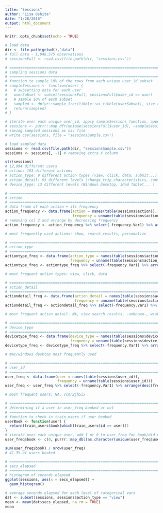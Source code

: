 ```yaml
---
title: "Sessions"
author: "Lisa Oshita"
date: "1/28/2018"
output: html_document
---
```


```r
knitr::opts_chunk$set(echo = TRUE)
```

```r
# load data
dir <- file.path(getwd(),"data")
# full data - 1,048,575 observations
# sessionsFull <- read.csv(file.path(dir, "sessions.csv"))
```

```r
# ===========================================================================
# sampling sessions data
# ===========================================================================
# function to sample 10% of the rows from each unique user_id subset 
# sampleSessions <- function(user) {
#   # subsetting data for each user
#   userSubset <- subset(sessionsFull, sessionsFull$user_id == user) 
#   # sample 10% of each subset
#   sampled <- dplyr::sample_frac(tibble::as_tibble(userSubset), size = 0.10, replace = FALSE)
#   return(sampled)
# }

# iterate over each unique user_id, apply sampleSessions function, append to data frame
# sessions <- purrr::map_dfr(unique(sessionsFull$user_id), ~sampleSessions(.))
# saving sampled sessions as csv file 
# write.csv(sessions, file = "sessionsSample.csv")

# load sampled data 
sessions <- read.csv(file.path(dir, "sessionsSample.csv"))
sessions <- sessions[, -1] # removing extra X column 
```

```r
str(sessions)
# 12,994 different users
# action: 193 different actions 
# action_type: 9 different action types (view, click, data, submit...)
# action_detail: 93 different levels (change_trip_characteristics, contact_host...)
# device_type: 13 different levels (Windows Desktop, iPad Tablet... )
```

```r
# ===========================================================================
# action 
# ===========================================================================
# data frame of each action + its frequency 
action_frequency <- data.frame(action = names(table(sessions$action)),
                               frequency = unname(table(sessions$action)))
# removing col 2 and arrange by decreasing frequency 
action_frequency <- action_frequency %>% select(-frequency.Var1) %>% arrange(desc(frequency.Freq))

# most frequently-used actions: show, search_results, personalize 
```

```r
# ===========================================================================
# action_type
# ===========================================================================
actiontype_freq <- data.frame(action_type = names(table(sessions$action_type)), 
                              frequency = unname(table(sessions$action_type)))
actiontype_freq <- actiontype_freq %>% select(-frequency.Var1) %>% arrange(desc(frequency.Freq))

# most frequent action types: view, click, data 
```

```r
# ===========================================================================
# action_detail
# ===========================================================================
actiondetail_freq <- data.frame(action_detail = names(table(sessions$action_detail)), 
                                frequency = unname(table(sessions$action_detail)))
actiondetail_freq <- actiondetail_freq %>% select(-frequency.Var1) %>% arrange(desc(frequency.Freq))

# most frequent action detail: NA, view search results, -unknown-, wishlist content update 
```

```r
# ===========================================================================
# device_type
# ===========================================================================
devicetype_freq <- data.frame(device_type = names(table(sessions$device_type)), 
                              frequency = unname(table(sessions$device_type)))
devicetype_freq <- devicetype_freq %>% select(-frequency.Var1) %>% arrange(desc(frequency.Freq))

# mac/windows desktop most frequently used
```

```r
# ===========================================================================
# user_id
# ===========================================================================
user_freq <- data.frame(user = names(table(sessions$user_id)), 
                        frequency = unname(table(sessions$user_id)))
user_freq <- user_freq %>% select(-frequency.Var1) %>% arrange(desc(frequency.Freq))

# most frequent users: NA, vcmr2jh5ix

# ===========================================================================
# determining if a user in user_freq booked or not
# ===========================================================================
# function to check in train_users if user booked
userBook <- function(user) {
  return(train_users$book[which(train_users$id == user)])
}
# iterate over each unique user, add 1 or 0 to user_freq for book/did not book 
user_freq$book <- c(0, purrr::map_dbl(as.character(unique(user_freq$user))[-1], ~userBook(.)))

sum(user_freq$book) / nrow(user_freq)
# 41.3% of users booked 
```

```r
# ===========================================================================
# secs_elapsed
# ===========================================================================
# histogram of seconds elapsed
ggplot(sessions, aes(x = secs_elapsed)) + 
  geom_histogram() 

# average seconds elapsed for each level of categorical vars 
dat <- subset(sessions, sessions$action_type == "view")
mean <- mean(dat$secs_elapsed, na.rm = TRUE)
mean
```






